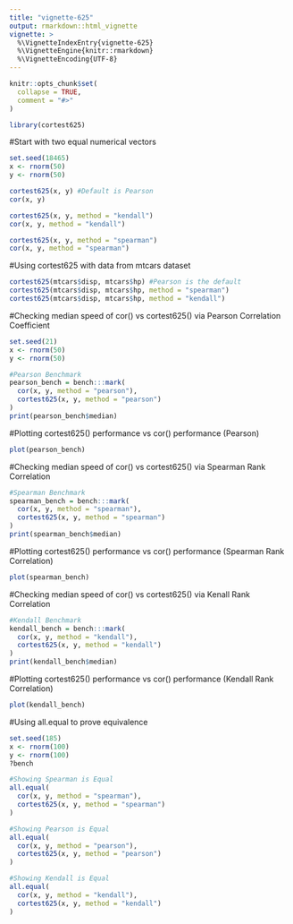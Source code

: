 ```yaml
---
title: "vignette-625"
output: rmarkdown::html_vignette
vignette: >
  %\VignetteIndexEntry{vignette-625}
  %\VignetteEngine{knitr::rmarkdown}
  %\VignetteEncoding{UTF-8}
---
```


```r
knitr::opts_chunk$set(
  collapse = TRUE,
  comment = "#>"
)
```

```r
library(cortest625)
```

#Start with two equal numerical vectors
```r
set.seed(18465)
x <- rnorm(50)
y <- rnorm(50)

cortest625(x, y) #Default is Pearson
cor(x, y)

cortest625(x, y, method = "kendall")
cor(x, y, method = "kendall")

cortest625(x, y, method = "spearman")
cor(x, y, method = "spearman")
```

#Using cortest625 with data from mtcars dataset
```r
cortest625(mtcars$disp, mtcars$hp) #Pearson is the default
cortest625(mtcars$disp, mtcars$hp, method = "spearman")
cortest625(mtcars$disp, mtcars$hp, method = "kendall")
```

#Checking median speed of cor() vs cortest625() via Pearson Correlation Coefficient
```r
set.seed(21)
x <- rnorm(50)
y <- rnorm(50)

#Pearson Benchmark
pearson_bench = bench:::mark(
  cor(x, y, method = "pearson"),
  cortest625(x, y, method = "pearson")
)
print(pearson_bench$median)
```

#Plotting cortest625() performance vs cor() performance (Pearson)
```r
plot(pearson_bench)
```

#Checking median speed of cor() vs cortest625() via Spearman Rank Correlation
```r
#Spearman Benchmark
spearman_bench = bench:::mark(
  cor(x, y, method = "spearman"),
  cortest625(x, y, method = "spearman")
)
print(spearman_bench$median)
```

#Plotting cortest625() performance vs cor() performance (Spearman Rank Correlation)
```r
plot(spearman_bench)
```

#Checking median speed of cor() vs cortest625() via Kenall Rank Correlation
```r
#Kendall Benchmark
kendall_bench = bench:::mark(
  cor(x, y, method = "kendall"),
  cortest625(x, y, method = "kendall")
)
print(kendall_bench$median)
```

#Plotting cortest625() performance vs cor() performance (Kendall Rank Correlation)
```r
plot(kendall_bench)
```

#Using all.equal to prove equivalence
```r
set.seed(185)
x <- rnorm(100)
y <- rnorm(100)
?bench

#Showing Spearman is Equal
all.equal(
  cor(x, y, method = "spearman"),
  cortest625(x, y, method = "spearman")
)

#Showing Pearson is Equal
all.equal(
  cor(x, y, method = "pearson"),
  cortest625(x, y, method = "pearson")
)

#Showing Kendall is Equal
all.equal(
  cor(x, y, method = "kendall"),
  cortest625(x, y, method = "kendall")
)
```

